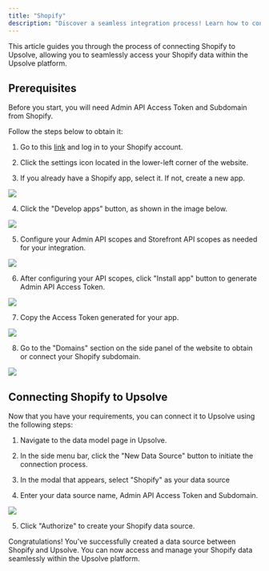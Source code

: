 ```yaml
---
title: "Shopify"
description: "Discover a seamless integration process! Learn how to connect Shopify to Upsolve effortlessly for streamlined transactions."
---
```


This article guides you through the process of connecting Shopify to Upsolve, allowing you to seamlessly access your Shopify data within the Upsolve platform.

## Prerequisites

Before you start, you will need Admin API Access Token and Subdomain from Shopify.

Follow the steps below to obtain it:

1. Go to this [link](https://www.shopify.com/) and log in to your Shopify account.

2. Click the settings icon located in the lower-left corner of the website.

3. If you already have a Shopify app, select it. If not, create a new app.

<img src="https://cdn.peaka.com/integrations/shopify-1.png" />

4. Click the "Develop apps" button, as shown in the image below.

<img src="https://cdn.peaka.com/integrations/shopify-2.png" />

5. Configure your Admin API scopes and Storefront API scopes as needed for your integration.

<img src="https://cdn.peaka.com/integrations/shopify-3.png" />

6. After configuring your API scopes, click "Install app" button to generate Admin API Access Token.

<img src="https://cdn.peaka.com/integrations/shopify-4.png" />

7. Copy the Access Token generated for your app.

<img src="https://cdn.peaka.com/integrations/shopify-5.png" />

8. Go to the "Domains" section on the side panel of the website to obtain or connect your Shopify subdomain.

<img src="https://cdn.peaka.com/integrations/shopify-6.png" />

## Connecting Shopify to Upsolve

Now that you have your requirements, you can connect it to Upsolve using the following steps:

1. Navigate to the data model page in Upsolve.

2. In the side menu bar, click the "New Data Source" button to initiate the connection process.

3. In the modal that appears, select "Shopify" as your data source

4. Enter your data source name, Admin API Access Token and Subdomain.

<img src="https://cdn.peaka.com/integrations/shopify-7.png" />

5. Click "Authorize" to create your Shopify data source.

Congratulations! You've successfully created a data source between Shopify and Upsolve. You can now access and manage your Shopify data seamlessly within the Upsolve platform.
